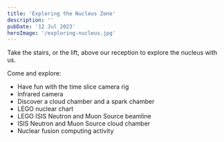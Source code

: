 ```yaml
---
title: 'Exploring the Nucleus Zone'
description: ''
pubDate: '12 Jul 2023'
heroImage: '/exploring-nucleus.jpg'
---
```


Take the stairs, or the lift, above our reception to explore the nucleus with us.  

Come and explore:  
* Have fun with the time slice camera rig  
* Infrared camera  
* Discover a cloud chamber and a spark chamber  
* LEGO nuclear chart 
* LEGO ISIS Neutron and Muon Source beamline  
* ISIS Neutron and Muon Source cloud chamber  
* Nuclear fusion computing activity  

